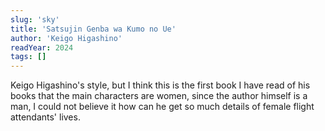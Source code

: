 ```yaml
---
slug: 'sky'
title: 'Satsujin Genba wa Kumo no Ue'
author: 'Keigo Higashino'
readYear: 2024
tags: []
---
```


Keigo Higashino's style, but I think this is the first book I have read of his books that the main characters are women,
since the author himself is a man, I could not believe it how can he get so much details of female flight attendants' lives.
